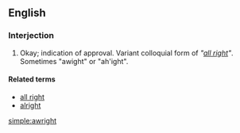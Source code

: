 ==English==

===Interjection===
{{en-interj}}

# {{context|slang|informal}} Okay; indication of approval.  Variant colloquial form of ''"[[all right]]"''. Sometimes "awight" or "ah'ight".

====Related terms====
* [[all right]]
* [[alright]]

[[simple:awright]]